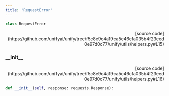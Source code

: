 ```yaml
---
title: 'RequestError'
---
```


```python
class RequestError
```

<p align="right">[source code](https://github.com/unifyai/unify/tree/f5c8e9c4a19ca5c46cfa035b4f23eed0e97d0c77/unify/utils/helpers.py#L15)</p>



### \_\_init\_\_

<p align="right">[source code](https://github.com/unifyai/unify/tree/f5c8e9c4a19ca5c46cfa035b4f23eed0e97d0c77/unify/utils/helpers.py#L16)</p>

```python
def __init__(self, response: requests.Response):
```

